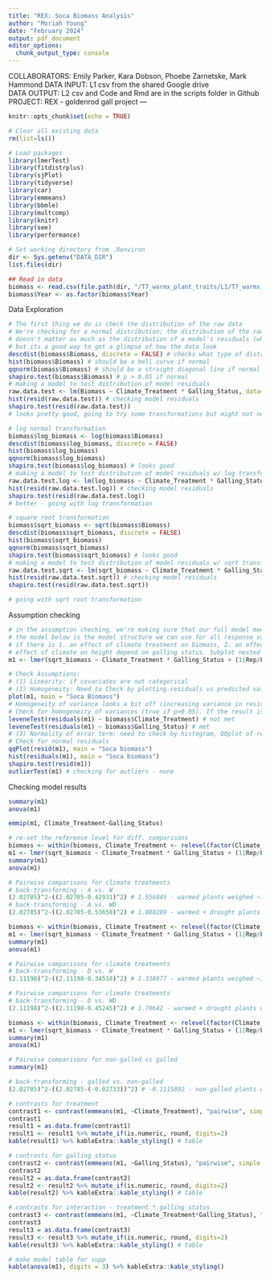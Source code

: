 ```yaml
---
title: "REX: Soca Biomass Analysis"
author: "Moriah Young"
date: "February 2024"
output: pdf_document
editor_options: 
  chunk_output_type: console
---
```

COLLABORATORS: Emily Parker, Kara Dobson, Phoebe Zarnetske, Mark Hammond
DATA INPUT: L1 csv from the shared Google drive  
DATA OUTPUT: L2 csv and Code and Rmd are in the scripts folder in Github  
PROJECT: REX - goldenrod gall project
---

```r
knitr::opts_chunk$set(echo = TRUE)
```

```r
# Clear all existing data
rm(list=ls())

# Load packages
library(lmerTest)
library(fitdistrplus)
library(sjPlot)
library(tidyverse)
library(car)
library(emmeans)
library(bbmle)
library(multcomp)
library(knitr)
library(see)
library(performance)

# Set working directory from .Renviron
dir <- Sys.getenv("DATA_DIR")
list.files(dir)

## Read in data
biomass <- read.csv(file.path(dir, "/T7_warmx_plant_traits/L1/T7_warmx_soca_biomass_L1.csv"))
biomass$Year <- as.factor(biomass$Year)
```

Data Exploration
```r
# The first thing we do is check the distribution of the raw data
# We're checking for a normal distribution; the distribution of the raw data
# doesn't matter as much as the distribution of a model's residuals (which we'll also check),
# but its a good way to get a glimpse of how the data look
descdist(biomass$Biomass, discrete = FALSE) # checks what type of distribution your data matches
hist(biomass$Biomass) # should be a bell curve if normal
qqnorm(biomass$Biomass) # should be a straight diagonal line if normal
shapiro.test(biomass$Biomass) # p > 0.05 if normal
# making a model to test distribution of model residuals
raw.data.test <- lm(Biomass ~ Climate_Treatment * Galling_Status, data=biomass) # testing model
hist(resid(raw.data.test)) # checking model residuals
shapiro.test(resid(raw.data.test))
# looks pretty good, going to try some transformations but might not need them

# log normal transformation
biomass$log_biomass <- log(biomass$Biomass)
descdist(biomass$log_biomass, discrete = FALSE)
hist(biomass$log_biomass)
qqnorm(biomass$log_biomass)
shapiro.test(biomass$log_biomass) # looks good
# making a model to test distribution of model residuals w/ log transformation
raw.data.test.log <- lm(log_biomass ~ Climate_Treatment * Galling_Status, data=biomass) # testing model
hist(resid(raw.data.test.log)) # checking model residuals
shapiro.test(resid(raw.data.test.log))
# better - going with log transformation

# square root transformation
biomass$sqrt_biomass <- sqrt(biomass$Biomass)
descdist(biomass$sqrt_biomass, discrete = FALSE)
hist(biomass$sqrt_biomass)
qqnorm(biomass$sqrt_biomass)
shapiro.test(biomass$sqrt_biomass) # looks good
# making a model to test distribution of model residuals w/ sqrt transformation
raw.data.test.sqrt <- lm(sqrt_biomass ~ Climate_Treatment * Galling_Status, data=biomass) # testing model
hist(resid(raw.data.test.sqrt)) # checking model residuals
shapiro.test(resid(raw.data.test.sqrt))

# going with sqrt root transformation
```

Assumption checking
```r
# in the assumption checking, we're making sure that our full model meets the assumptions of the model.
# the model below is the model structure we can use for all response variables; its testing to see
# if there is 1. an effect of climate treatment on biomass, 2. an effect of galling status on height, and 3. does the
# effect of climate on height depend on galling status. Subplot nested within footprint nested within rep is used as our # random effect to account for variation between plots. Year is also included as a random effect to account for variation # between years.
m1 <- lmer(sqrt_biomass ~ Climate_Treatment * Galling_Status + (1|Rep/Footprint/Subplot) + (1|Year), data = biomass, REML=F)

# Check Assumptions:
# (1) Linearity: if covariates are not categorical
# (2) Homogeneity: Need to Check by plotting residuals vs predicted values.
plot(m1, main = "Soca Biomass")
# Homogeneity of variance looks a bit off (increasing variance in resids does increase with fitted values)
# Check for homogeneity of variances (true if p>0.05). If the result is not significant, the assumption of equal variances (homoscedasticity) is met (no significant difference between the group variances).
leveneTest(residuals(m1) ~ biomass$Climate_Treatment) # not met
leveneTest(residuals(m1) ~ biomass$Galling_Status) # met
# (3) Normality of error term: need to check by histogram, QQplot of residuals, could do Kolmogorov-Smirnov test.
# Check for normal residuals
qqPlot(resid(m1), main = "Soca biomass")
hist(residuals(m1), main = "Soca biomass")
shapiro.test(resid(m1))
outlierTest(m1) # checking for outliers - none
```

Checking model results
```r
summary(m1)
anova(m1)

emmip(m1, Climate_Treatment~Galling_Status)

# re-set the reference level for diff. comparisons
biomass <- within(biomass, Climate_Treatment <- relevel(factor(Climate_Treatment), ref = "Ambient"))
m1 <- lmer(sqrt_biomass ~ Climate_Treatment * Galling_Status + (1|Rep/Footprint/Subplot) + (1|Year), data = biomass, REML=F)
summary(m1)
anova(m1)

# Pairwise comparisons for climate treatments
# back-transforming - A vs. W
(2.02785)^2-((2.02785-0.42931)^2) # 1.556845 - warmed plants weighed ~1.56 g more than ambient
# back-transforming - A vs. WD
(2.02785)^2-((2.02785-0.53658)^2) # 1.888289 - warmed + drought plants weighed ~1.89 g more than ambient

biomass <- within(biomass, Climate_Treatment <- relevel(factor(Climate_Treatment), ref = "Ambient Drought"))
m1 <- lmer(sqrt_biomass ~ Climate_Treatment * Galling_Status + (1|Rep/Footprint/Subplot) + (1|Year), data = biomass, REML=F)
summary(m1)
anova(m1)

# Pairwise comparisons for climate treatments
# back-transforming - D vs. W
(2.11198)^2-((2.11198-0.34518)^2) # 1.338877 - warmed plants weighed ~1.34 g more than droughted plants

# Pairwise comparisons for climate treatments
# back-transforming - D vs. WD
(2.11198)^2-((2.11198-0.45245)^2) # 1.70642 - warmed + drought plants weighed ~1.71 g more than droughted plants

biomass <- within(biomass, Climate_Treatment <- relevel(factor(Climate_Treatment), ref = "Ambient"))
m1 <- lmer(sqrt_biomass ~ Climate_Treatment * Galling_Status + (1|Rep/Footprint/Subplot) + (1|Year), data = biomass, REML=F)
summary(m1)
anova(m1)

# Pairwise comparisons for non-galled vs galled
summary(m1)

# back-transforming - galled vs. non-galled
(2.02785)^2-((2.02785-(-0.02733))^2) # -0.1115892 - non-galled plants weighed 0.11 g less than galled plants

# contrasts for treatment
contrast1 <- contrast(emmeans(m1, ~Climate_Treatment), "pairwise", simple = "each", combine = F, adjust = "mvt", type = "response")
contrast1
result1 = as.data.frame(contrast1)
result1 <- result1 %>% mutate_if(is.numeric, round, digits=2)
kable(result1) %>% kableExtra::kable_styling() # table

# contrasts for galling status
contrast2 <- contrast(emmeans(m1, ~Galling_Status), "pairwise", simple = "each", combine = F, adjust = "mvt")
contrast2
result2 = as.data.frame(contrast2)
result2 <- result2 %>% mutate_if(is.numeric, round, digits=2)
kable(result2) %>% kableExtra::kable_styling() # table

# contrasts for interaction - treatment * galling status
contrast3 <- contrast(emmeans(m1, ~Climate_Treatment*Galling_Status), "pairwise", simple = "each", combine = F, adjust = "mvt")
contrast3
result3 = as.data.frame(contrast3)
result3 <- result3 %>% mutate_if(is.numeric, round, digits=2)
kable(result3) %>% kableExtra::kable_styling() # table

# make model table for supp
kable(anova(m1), digits = 3) %>% kableExtra::kable_styling()
```


